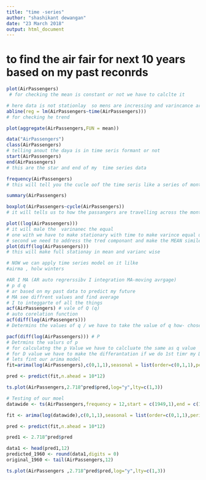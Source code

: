---
title: "time -series"
author: "shashikant dewangan"
date: "23 March 2018"
output: html_document
---

# to find the air fair for next 10 years based on my past reconrds
```{r}
plot(AirPassengers)
 # for checking the mean is constant or not we have to calclte it 

# here data is not stationlay  so mens are incressing and varincance are not samw
abline(reg = lm(AirPassengers~time(AirPassengers)))
# for checking he trend 

plot(aggregate(AirPassengers,FUN = mean))

data("AirPassengers")
class(AirPassengers)
# telling anout the daya is in time seris formant or not
start(AirPassengers)
end(AirPassengers)
# this are the star and end of my  time series data 

frequency(AirPassengers)
# this will tell you the cucle oof the time seris like a series of month
```
```{r}
summary(AirPassengers)

boxplot(AirPassengers~cycle(AirPassengers))
# it will tells us to how the passangers are travelling across the month 

plot((log(AirPassengers)))
# it will male the  varinanec the equal 
# one with we have to make stationary with time to make varince equal using [LOG ]
# second we need to address the tred componant and make the MEAN similer equal
plot(diff(log(AirPassengers)))
# this will make full stationay in mean and varianc wise

# NOW we can apply time series model on it lilke
#airma , holw winters

#AR I MA (AR auto regrerssibv I integration MA-moving avrgage)
# p d q
# ar based on my past data to predict my future
# MA see diffrent values and find average
# I to integgarte of all the things
acf(AirPassengers) # vale of Q (q)
# auto corelation function
acf(diff(log(AirPassengers)))
# Determins the values of q / we have to take the value of q how- chose the  Nthline which is not crossing the BLUE LINE and select the (Nth-1) line

pacf(diff(log(AirPassengers))) # P
# Detrmins the valurs of p
# for calculatng the p Value we have to calcluate the same as q value
# for D value we have to make the differantation if we do 1st timr my D value =1 and if we do differantation twice then d=2 like that my vales will moving onnn
# lets fint our arima model
fit=arima(log(AirPassengers),c(0,1,1),seasonal = list(order=c(0,1,1),period=12))

pred <- predict(fit,n.ahead = 10*12)

ts.plot(AirPassengers,2.718^pred$pred,log="y",lty=c(1,3))

# Testing of our moel
datawide <- ts(AirPassengers,frequency = 12,start = c(1949,1),end = c(1959,12))

fit <- arima(log(datawide),c(0,1,1),seasonal = list(order=c(0,1,1),period=12))

pred <- predict(fit,n.ahead = 10*12)

pred1 <- 2.718^pred$pred

data1 <- head(pred1,12)
predicted_1960 <- round(data1,digits = 0)
original_1960 <- tail(AirPassengers,12)

ts.plot(AirPassengers ,2.718^pred$pred,log="y",lty=c(1,3))
```

